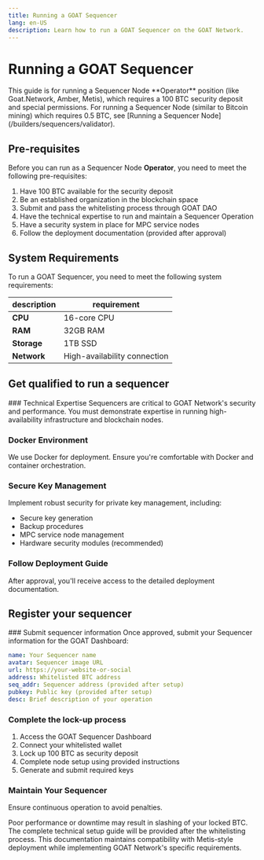```yaml
---
title: Running a GOAT Sequencer
lang: en-US
description: Learn how to run a GOAT Sequencer on the GOAT Network.
---
```



# Running a GOAT Sequencer

<Callout type="warning">
  This guide is for running a Sequencer Node **Operator** position (like Goat.Network, Amber, Metis), which requires a 100 BTC security deposit and special permissions. For running a Sequencer Node (similar to Bitcoin mining) which requires 0.5 BTC, see [Running a Sequencer Node](/builders/sequencers/validator).
</Callout>

## Pre-requisites
Before you can run as a Sequencer Node **Operator**, you need to meet the following pre-requisites:
1. Have 100 BTC available for the security deposit
2. Be an established organization in the blockchain space
3. Submit and pass the whitelisting process through GOAT DAO
4. Have the technical expertise to run and maintain a Sequencer Operation
5. Have a security system in place for MPC service nodes
6. Follow the deployment documentation (provided after approval)

## System Requirements
To run a GOAT Sequencer, you need to meet the following system requirements:

| description| requirement|
| -------| ----|
| **CPU** | 16-core CPU |
| **RAM** | 32GB RAM |
| **Storage** | 1TB SSD |
| **Network** | High-availability connection |

## Get qualified to run a sequencer
<Steps>
### Technical Expertise
Sequencers are critical to GOAT Network's security and performance. You must demonstrate expertise in running high-availability infrastructure and blockchain nodes.

### Docker Environment
We use Docker for deployment. Ensure you're comfortable with Docker and container orchestration.

### Secure Key Management
Implement robust security for private key management, including:
- Secure key generation
- Backup procedures
- MPC service node management
- Hardware security modules (recommended)

### Follow Deployment Guide
After approval, you'll receive access to the detailed deployment documentation.
</Steps>

## Register your sequencer
<Steps>
### Submit sequencer information
Once approved, submit your Sequencer information for the GOAT Dashboard:

```yaml
name: Your Sequencer name
avatar: Sequencer image URL
url: https://your-website-or-social
address: Whitelisted BTC address
seq_addr: Sequencer address (provided after setup)
pubkey: Public key (provided after setup)
desc: Brief description of your operation
```

### Complete the lock-up process
1. Access the GOAT Sequencer Dashboard
2. Connect your whitelisted wallet
3. Lock up 100 BTC as security deposit
4. Complete node setup using provided instructions
5. Generate and submit required keys

### Maintain Your Sequencer
Ensure continuous operation to avoid penalties.

<Callout type="warning" emoji="⚠️">
  Poor performance or downtime may result in slashing of your locked BTC.
</Callout>

</Steps>

<Callout type="info">
  The complete technical setup guide will be provided after the whitelisting process. This documentation maintains compatibility with Metis-style deployment while implementing GOAT Network's specific requirements.
</Callout>